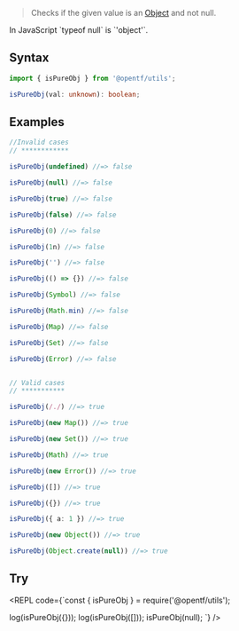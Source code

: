 
> Checks if the given value is an [Object](https://developer.mozilla.org/en-US/docs/Web/JavaScript/Reference/Global_Objects/Object) and not null.

<Callout type="info">
In JavaScript `typeof null` is `'object'`.
</Callout>

## Syntax

```ts
import { isPureObj } from '@opentf/utils';

isPureObj(val: unknown): boolean;
```

## Examples

```ts
//Invalid cases
// ************

isPureObj(undefined) //=> false

isPureObj(null) //=> false

isPureObj(true) //=> false

isPureObj(false) //=> false

isPureObj(0) //=> false

isPureObj(1n) //=> false

isPureObj('') //=> false

isPureObj(() => {}) //=> false

isPureObj(Symbol) //=> false

isPureObj(Math.min) //=> false

isPureObj(Map) //=> false

isPureObj(Set) //=> false

isPureObj(Error) //=> false


// Valid cases
// ***********

isPureObj(/./) //=> true

isPureObj(new Map()) //=> true

isPureObj(new Set()) //=> true

isPureObj(Math) //=> true

isPureObj(new Error()) //=> true

isPureObj([]) //=> true

isPureObj({}) //=> true

isPureObj({ a: 1 }) //=> true

isPureObj(new Object()) //=> true

isPureObj(Object.create(null)) //=> true
```

## Try

<REPL code={`const { isPureObj } = require('@opentf/utils');

log(isPureObj({}));
log(isPureObj([]));
isPureObj(null);
`} />